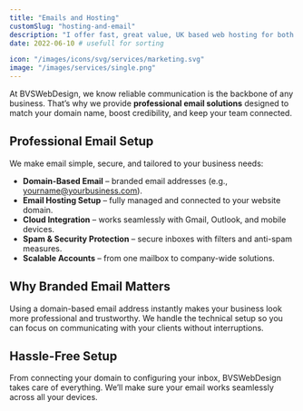 ```yaml
---
title: "Emails and Hosting"
customSlug: "hosting-and-email"
description: "I offer fast, great value, UK based web hosting for both WordPress and standard websites - from starter to enterprise level businesses."
date: 2022-06-10 # usefull for sorting

icon: "/images/icons/svg/services/marketing.svg"
image: "/images/services/single.png"
---
```


At BVSWebDesign, we know reliable communication is the backbone of any business. That’s why we provide **professional email solutions** designed to match your domain name, boost credibility, and keep your team connected.

## Professional Email Setup

We make email simple, secure, and tailored to your business needs:

- **Domain-Based Email** – branded email addresses (e.g., yourname@yourbusiness.com).
- **Email Hosting Setup** – fully managed and connected to your website domain.
- **Cloud Integration** – works seamlessly with Gmail, Outlook, and mobile devices.
- **Spam & Security Protection** – secure inboxes with filters and anti-spam measures.
- **Scalable Accounts** – from one mailbox to company-wide solutions.

<ImageList>
  <ImageItem
    imageSrc="/images/services/single.png"
    imageAlt="Business email setup"
    video_src="/videos/email-intro.mp4"
    video_id="services-email-video"
    video_provider="html5"
  />
</ImageList>

## Why Branded Email Matters

Using a domain-based email address instantly makes your business look more professional and trustworthy. We handle the technical setup so you can focus on communicating with your clients without interruptions.

<CardWrapper>
  <Card
    title="Domain Email"
    description="Get a professional email address linked to your website’s domain."
    icon="/images/icons/svg/services/email.svg"
    buttonLabel="Contact Us"
    buttonUrl="/contact/"
  />
  <Card
    title="Secure Hosting"
    description="Reliable, safe, and spam-protected email solutions."
    icon="/images/icons/svg/services/secure-email.svg"
    buttonLabel="Contact Us"
    buttonUrl="/contact/"
  />
  <Card
    title="Flexible Solutions"
    description="Choose the right setup for your business size and workflow."
    icon="/images/icons/svg/services/email-flexible.svg"
    buttonLabel="Contact Us"
    buttonUrl="/contact/"
  />
</CardWrapper>

## Hassle-Free Setup

From connecting your domain to configuring your inbox, BVSWebDesign takes care of everything. We’ll make sure your email works seamlessly across all your devices.

